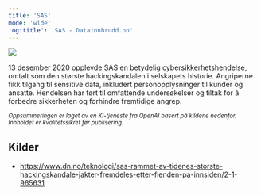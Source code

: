 ```yaml
---
title: 'SAS'
mode: 'wide'
'og:title': 'SAS - Datainnbrudd.no'
---
```


<Frame>
<img src="/images/sas.png" noZoom/>
</Frame>

13 desember 2020 opplevde SAS en betydelig cybersikkerhetshendelse, omtalt som den største hackingskandalen i selskapets historie. Angriperne fikk tilgang til sensitive data, inkludert personopplysninger til kunder og ansatte. Hendelsen har ført til omfattende undersøkelser og tiltak for å forbedre sikkerheten og forhindre fremtidige angrep.

<sup><i>Oppsummeringen er laget av en KI-tjeneste fra OpenAI basert på kildene nedenfor. Innholdet er kvalitetssikret før publisering.</i></sup>

## Kilder
- https://www.dn.no/teknologi/sas-rammet-av-tidenes-storste-hackingskandale-jakter-fremdeles-etter-fienden-pa-innsiden/2-1-965631
